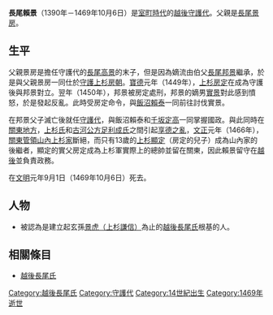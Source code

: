 {{unreferenced|time=2015-09-06T02:15:11+00:00}}
{{日本武士
|名稱= 長尾 賴景
|圖片名稱= 
|圖片大小= 
|圖片說明= 
|時代= [[室町時代|室町時代]]後期
|出生日期= [[應永|應永]]7年（1400年）／[[明德_(後小松天皇)|明德]]元年（1390年）
|出生地點= 
|逝世日期= [[文明_(後土御門天皇)|文明]]元年9月1日（1469年10月6日）
|逝世地點= 
|假名= 
|羅馬字= 
|幼名= 
|改名= 
|别名= 通窓
|諡号= 
|神号= 
|戒名= 意德院通窓行永
|洗禮名= 
|墓所= 
|朝廷官位= [[彈正左衛門尉|彈正左衛門尉]]、[[信濃守|信濃守]]
|幕府職位= [[室町幕府|室町幕府]][[越後|越後]][[守護代|守護代]]
|主君= [[上杉房朝|上杉房朝]]→[[上杉房定|房定]]
|藩= 
|氏族= [[越後長尾氏|越後長尾氏]]
|父母= 父：[[長尾景房|長尾景房]]<BR>母：[[上杉中務大輔|上杉中務大輔]]的女兒
|養父= 
|養母= 
|兄弟= 
|姐妹= 
|正室= 郁姬（[[山吉久盛|山吉久盛]]的姐姐）
|側室= 
|嗣子= '''[[長尾重景|重景]]'''
|嗣女= [[長尾景信|長尾景信]]正室、[[竹俣清忠|竹俣清忠]]正室
|養子= 
|養女= 
}}
{{japanese|japanese=長尾 頼景|kana=ながお よりかげ|romaji=Nagao Yorikage|舊寫=長尾 賴景}}
'''長尾賴景'''（1390年－1469年10月6日）是[[室町時代|室町時代]]的[[越後|越後]][[守護代|守護代]]。父親是[[長尾景房|長尾景房]]。

== 生平 ==
父親景房是擔任守護代的[[長尾高景|長尾高景]]的末子，但是因為嫡流由伯父[[長尾邦景|長尾邦景]]繼承，於是與父親景房一同仕於[[守護|守護]][[上杉房朝|上杉房朝]]。[[寶德|寶德]]元年（1449年），[[上杉房定|上杉房定]]在成為守護後與邦景對立。翌年（1450年），邦景被房定處刑，邦景的嫡男[[長尾實景|實景]]對此感到憤怒，於是發起反亂。此時受房定命令，與[[飯沼賴泰|飯沼賴泰]]一同前往討伐實景。

在邦景父子滅亡後就任[[守護代|守護代]]，與飯沼賴泰和[[千坂定高|千坂定高]]一同掌握國政。與此同時在[[關東地方|關東地方]]，[[上杉氏|上杉氏]]和[[古河公方|古河公方]][[足利成氏|足利成氏]]之間引起[[享德之亂|享德之亂]]，[[文正|文正]]元年（1466年），[[關東管領|關東管領]][[山內上杉家|山內上杉家]]斷絕，而只有13歲的[[上杉顯定|上杉顯定]]（房定的兒子）成為山內家的後繼者，顯定的實父房定成為上杉軍實際上的總帥並留在關東，因此賴景留守在[[越後|越後]]並負責政務。

在[[文明_(後土御門天皇)|文明]]元年9月1日（1469年10月6日）死去。

== 人物 ==
*被認為是建立起玄孫[[長尾景虎|景虎（上杉謙信）]]為止的[[越後長尾氏|越後長尾氏]]根基的人。

== 相關條目 ==
*[[越後長尾氏|越後長尾氏]]

{{越後長尾家歷代當主||1450年－1469年|第4代}}
[[Category:越後長尾氏|Category:越後長尾氏]]
[[Category:守護代|Category:守護代]]
[[Category:14世紀出生|Category:14世紀出生]]
[[Category:1469年逝世|Category:1469年逝世]]